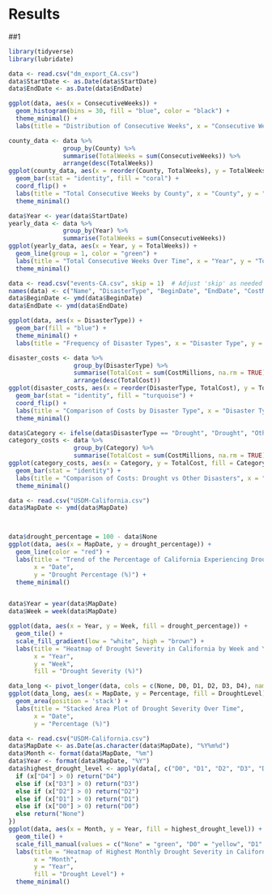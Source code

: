 # Results
##1
```r
library(tidyverse)
library(lubridate)

data <- read.csv("dm_export_CA.csv")
data$StartDate <- as.Date(data$StartDate)
data$EndDate <- as.Date(data$EndDate)

ggplot(data, aes(x = ConsecutiveWeeks)) +
  geom_histogram(bins = 30, fill = "blue", color = "black") +
  theme_minimal() +
  labs(title = "Distribution of Consecutive Weeks", x = "Consecutive Weeks", y = "Frequency")

county_data <- data %>%
               group_by(County) %>%
               summarise(TotalWeeks = sum(ConsecutiveWeeks)) %>%
               arrange(desc(TotalWeeks))
ggplot(county_data, aes(x = reorder(County, TotalWeeks), y = TotalWeeks)) +
  geom_bar(stat = "identity", fill = "coral") +
  coord_flip() +
  labs(title = "Total Consecutive Weeks by County", x = "County", y = "Total Consecutive Weeks") +
  theme_minimal()

data$Year <- year(data$StartDate)
yearly_data <- data %>%
               group_by(Year) %>%
               summarise(TotalWeeks = sum(ConsecutiveWeeks))
ggplot(yearly_data, aes(x = Year, y = TotalWeeks)) +
  geom_line(group = 1, color = "green") +
  labs(title = "Total Consecutive Weeks Over Time", x = "Year", y = "Total Consecutive Weeks") +
  theme_minimal()
```
```r
data <- read.csv("events-CA.csv", skip = 1)  # Adjust 'skip' as needed
names(data) <- c("Name", "DisasterType", "BeginDate", "EndDate", "CostMillions", "Deaths")
data$BeginDate <- ymd(data$BeginDate)
data$EndDate <- ymd(data$EndDate)

ggplot(data, aes(x = DisasterType)) +
  geom_bar(fill = "blue") +
  theme_minimal() +
  labs(title = "Frequency of Disaster Types", x = "Disaster Type", y = "Frequency")

disaster_costs <- data %>%
                  group_by(DisasterType) %>%
                  summarise(TotalCost = sum(CostMillions, na.rm = TRUE)) %>%
                  arrange(desc(TotalCost))
ggplot(disaster_costs, aes(x = reorder(DisasterType, TotalCost), y = TotalCost)) +
  geom_bar(stat = "identity", fill = "turquoise") +
  coord_flip() +
  labs(title = "Comparison of Costs by Disaster Type", x = "Disaster Type", y = "Total Cost (Millions of Dollars)") +
  theme_minimal()

data$Category <- ifelse(data$DisasterType == "Drought", "Drought", "Other")
category_costs <- data %>%
                  group_by(Category) %>%
                  summarise(TotalCost = sum(CostMillions, na.rm = TRUE))
ggplot(category_costs, aes(x = Category, y = TotalCost, fill = Category)) +
  geom_bar(stat = "identity") +
  labs(title = "Comparison of Costs: Drought vs Other Disasters", x = "Category", y = "Total Cost (Millions of Dollars)") +
  theme_minimal()
```
```r
data <- read.csv("USDM-California.csv")
data$MapDate <- ymd(data$MapDate)



data$drought_percentage = 100 - data$None
ggplot(data, aes(x = MapDate, y = drought_percentage)) +
  geom_line(color = "red") +
  labs(title = "Trend of the Percentage of California Experiencing Drought",
       x = "Date",
       y = "Drought Percentage (%)") +
  theme_minimal()


data$Year = year(data$MapDate)
data$Week = week(data$MapDate)

ggplot(data, aes(x = Year, y = Week, fill = drought_percentage)) +
  geom_tile() +
  scale_fill_gradient(low = "white", high = "brown") +
  labs(title = "Heatmap of Drought Severity in California by Week and Year",
       x = "Year",
       y = "Week",
       fill = "Drought Severity (%)")

data_long <- pivot_longer(data, cols = c(None, D0, D1, D2, D3, D4), names_to = "DroughtLevel", values_to = "Percentage")
ggplot(data_long, aes(x = MapDate, y = Percentage, fill = DroughtLevel)) +
  geom_area(position = 'stack') +
  labs(title = "Stacked Area Plot of Drought Severity Over Time",
       x = "Date",
       y = "Percentage (%)")

data <- read.csv("USDM-California.csv")
data$MapDate <- as.Date(as.character(data$MapDate), "%Y%m%d")
data$Month <- format(data$MapDate, "%m")
data$Year <- format(data$MapDate, "%Y")
data$highest_drought_level <- apply(data[, c("D0", "D1", "D2", "D3", "D4")], 1, function(x) {
  if (x["D4"] > 0) return("D4")
  else if (x["D3"] > 0) return("D3")
  else if (x["D2"] > 0) return("D2")
  else if (x["D1"] > 0) return("D1")
  else if (x["D0"] > 0) return("D0")
  else return("None")
})
ggplot(data, aes(x = Month, y = Year, fill = highest_drought_level)) + 
  geom_tile() + 
  scale_fill_manual(values = c("None" = "green", "D0" = "yellow", "D1" = "orange", "D2" = "red", "D3" = "brown", "D4" = "purple")) +
  labs(title = "Heatmap of Highest Monthly Drought Severity in California",
       x = "Month",
       y = "Year",
       fill = "Drought Level") +
  theme_minimal()
```

